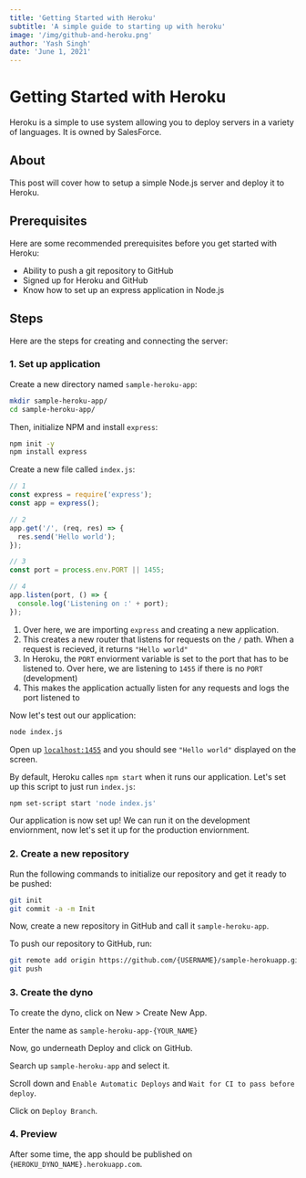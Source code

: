 ```yaml
---
title: 'Getting Started with Heroku'
subtitle: 'A simple guide to starting up with heroku'
image: '/img/github-and-heroku.png'
author: 'Yash Singh'
date: 'June 1, 2021'
---
```


# Getting Started with Heroku

Heroku is a simple to use system allowing you to deploy servers in a variety of
languages. It is owned by SalesForce.

## About

This post will cover how to setup a simple Node.js server and deploy it to Heroku.

## Prerequisites

Here are some recommended prerequisites before you get started with Heroku:

- Ability to push a git repository to GitHub
- Signed up for Heroku and GitHub
- Know how to set up an express application in Node.js

## Steps

Here are the steps for creating and connecting the server:

### 1. Set up application

Create a new directory named `sample-heroku-app`:

```sh
mkdir sample-heroku-app/
cd sample-heroku-app/
```

Then, initialize NPM and install `express`:

```sh
npm init -y
npm install express
```

Create a new file called `index.js`:

```js
// 1
const express = require('express');
const app = express();

// 2
app.get('/', (req, res) => {
  res.send('Hello world');
});

// 3
const port = process.env.PORT || 1455;

// 4
app.listen(port, () => {
  console.log('Listening on :' + port);
});
```

1. Over here, we are importing `express` and creating a new application.
2. This creates a new router that listens for requests on the `/` path. When a
   request is recieved, it returns `"Hello world"`
3. In Heroku, the `PORT` enviorment variable is set to the port that has to be
   listened to. Over here, we are listening to `1455` if there is no `PORT` (development)
4. This makes the application actually listen for any requests and logs the port
   listened to

Now let's test out our application:

```sh
node index.js
```

Open up [`localhost:1455`](http://localhost:1455/) and you should see `"Hello world"`
displayed on the screen.

By default, Heroku calles `npm start` when it runs our application. Let's set up
this script to just run `index.js`:

```sh
npm set-script start 'node index.js'
```

Our application is now set up! We can run it on the development enviornment, now
let's set it up for the production enviornment.

### 2. Create a new repository

Run the following commands to initialize our repository and get it ready to be pushed:

```sh
git init
git commit -a -m Init
```

Now, create a new repository in GitHub and call it `sample-heroku-app`.

To push our repository to GitHub, run:

```sh
git remote add origin https://github.com/{USERNAME}/sample-herokuapp.git
git push
```

### 3. Create the dyno

To create the dyno, click on New > Create New App.

Enter the name as `sample-heroku-app-{YOUR_NAME}`

Now, go underneath Deploy and click on GitHub.

Search up `sample-heroku-app` and select it.

Scroll down and `Enable Automatic Deploys` and `Wait for CI to pass before deploy`.

Click on `Deploy Branch`.

### 4. Preview

After some time, the app should be published on `{HEROKU_DYNO_NAME}.herokuapp.com`.

